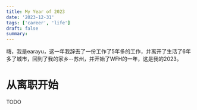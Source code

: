 ```yaml
---
title: My Year of 2023
date: '2023-12-31'
tags: ['career', 'life']
draft: false
summary:
---
```


嗨，我是earayu，这一年我辞去了一份工作了5年多的工作，并离开了生活了6年多了城市，回到了我的家乡--苏州，并开始了WFH的一年，这是我的2023。 <a name="GUVHH"></a>

# 从离职开始
TODO
